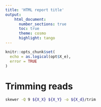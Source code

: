```yaml
---
title: 'HTML report title'
output:
    html_document:
      number_sections: true
      toc: true
      theme: cosmo
      highlight: tango
---
```


```r
knitr::opts_chunk$set(
  echo = as.logical(opt$X_e), 
  error = TRUE
)
```


# Trimming reads

```bash
skewer -Q 9 ${X_X} ${X_Y} -o ${X_d}/trim
```


